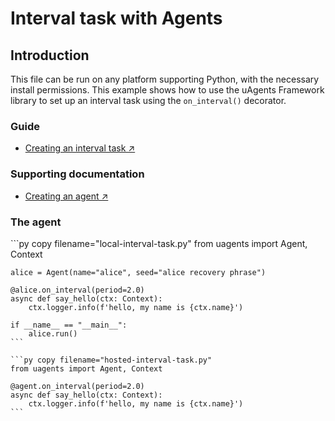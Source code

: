 
# Interval task with Agents

## Introduction

This file can be run on any platform supporting Python, with the necessary install permissions.
This example shows how to use the uAgents Framework library to set up an interval task using the `on_interval()` decorator.

### Guide

- [Creating an interval task ↗️](/guides/agents/interval-task)

### Supporting documentation

- [Creating an agent ↗️](/guides/agents/create-a-uagent)

### The agent

 <CodeGroup isLocalHostedFile>
    ```py copy filename="local-interval-task.py"
    from uagents import Agent, Context

    alice = Agent(name="alice", seed="alice recovery phrase")

    @alice.on_interval(period=2.0)
    async def say_hello(ctx: Context):
        ctx.logger.info(f'hello, my name is {ctx.name}')

    if __name__ == "__main__":
        alice.run()
    ```
    
    ```py copy filename="hosted-interval-task.py"
    from uagents import Agent, Context

    @agent.on_interval(period=2.0)
    async def say_hello(ctx: Context):
        ctx.logger.info(f'hello, my name is {ctx.name}')
    ```
</CodeGroup>